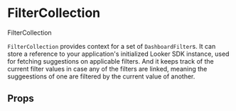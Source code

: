 
<Meta component={FilterCollection} title="Filters/Docs/FilterCollection" />

# FilterCollection

<ImportMessage packageName="filter-components">FilterCollection</ImportMessage>

`FilterCollection` provides context for a set of `DashboardFilter`s.
It can store a reference to your application's initialized Looker SDK instance,
used for fetching suggestions on applicable filters.
And it keeps track of the current filter values in case any of the filters are linked,
meaning the suggeestions of one are filtered by the current value of another.

<Editor code={storyBasic} />

## Props

<ArgsTable of={FilterCollection} exclude={excludedProps} />
